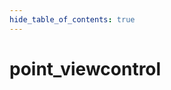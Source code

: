 ```yaml
---
hide_table_of_contents: true
---
```


<!---
!!!!!!
THIS PAGE IS AUTOGENERATED FROM GAME FGD DEFINITIONS!
DO NOT EDIT MANUALLY!
!!!!!!

In order to make edits, you can make an annotation file in /fgd_dump_overrides
-->


# point_viewcontrol



<Tabs queryString="game">
    
<TabItem value="steamvr" label="SteamVR Home">
    <STEAMVRPage />
</TabItem>

<TabItem value="hla" label="Half-Life: Alyx">
    <HLAPage />
</TabItem>

</Tabs>
